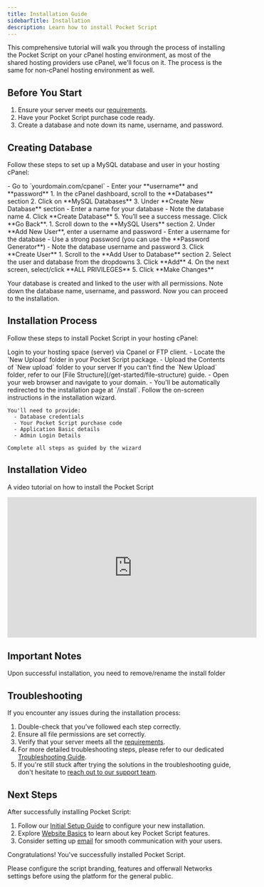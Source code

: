 ```yaml
---
title: Installation Guide
sidebarTitle: Installation
description: Learn how to install Pocket Script
---
```


This comprehensive tutorial will walk you through the process of installing the Pocket Script on your cPanel hosting environment, as most of the shared hosting providers use cPanel, we'll focus on it. The process is the same for non-cPanel hosting environment as well.

## Before You Start

1. Ensure your server meets our [requirements](/get-started/server-requirements).
2. Have your Pocket Script purchase code ready.
3. Create a database and note down its name, username, and password.

## Creating Database

Follow these steps to set up a MySQL database and user in your hosting cPanel:

<Steps>
  <Step title="Log in to cPanel">
    - Go to `yourdomain.com/cpanel`
    - Enter your **username** and **password**
  </Step>
  <Step title="Create a Database">
    1. In the cPanel dashboard, scroll to the **Databases** section
    2. Click on **MySQL Databases**
    3. Under **Create New Database** section
      - Enter a name for your database
      - Note the database name
    4. Click **Create Database**
    5. You’ll see a success message. Click **Go Back**.
  </Step>

  <Step title="Create a Database User">
    1. Scroll down to the **MySQL Users** section
    2. Under **Add New User**, enter a username and password
      - Enter a username for the database
      - Use a strong password (you can use the **Password Generator**)
      - Note the database username and password
    3. Click **Create User**
  </Step>

  <Step title="Add User to Database">
    1. Scroll to the **Add User to Database** section
    2. Select the user and database from the dropdowns
    3. Click **Add**
    4. On the next screen, select/click **ALL PRIVILEGES**
    5. Click **Make Changes**
  </Step>
</Steps>

Your database is created and linked to the user with all permissions. Note down the database name, username, and password. Now you can proceed to the installation.

## Installation Process

Follow these steps to install Pocket Script in your hosting cPanel:

<Steps>
  <Step title="Upload the Archive">
    Login to your hosting space (server) via Cpanel or FTP client.
  </Step>

  <Step title="Upload the Files">
    - Locate the `New Upload` folder in your Pocket Script package.
    - Upload the Contents of `New upload` folder to your server
    <Note>If you can't find the `New Upload` folder, refer to our [File Structure](/get-started/file-structure) guide.</Note>
  </Step>

  <Step title="Begin the Installation">
    - Open your web browser and navigate to your domain.
    - You'll be automatically redirected to the installation page at `/install`.
  </Step>

  <Step title="Complete the Setup">
    Follow the on-screen instructions in the installation wizard.

    You'll need to provide:
      - Database credentials
      - Your Pocket Script purchase code
      - Application Basic details
      - Admin Login Details

    Complete all steps as guided by the wizard
  </Step>
</Steps>

## Installation Video
A video tutorial on how to install the Pocket Script

<iframe
  width="560"
  height="315"
  src="https://www.youtube.com/embed/TyRh1bhDjlI"
  title="Installing - Pocket GPT Script"
  frameborder="0"
  allow="accelerometer; autoplay; clipboard-write; encrypted-media; gyroscope; picture-in-picture"
  allowfullscreen></iframe>

## Important Notes

<Warning>Upon successful installation, you need to remove/rename the install folder</Warning>

## Troubleshooting

If you encounter any issues during the installation process:

1. Double-check that you've followed each step correctly.
2. Ensure all file permissions are set correctly.
3. Verify that your server meets all the [requirements](/get-started/server-requirements).
4. For more detailed troubleshooting steps, please refer to our dedicated [Troubleshooting Guide](/get-started/troubleshooting).
5. If you're still stuck after trying the solutions in the troubleshooting guide, don't hesitate to [reach out to our support team](https://droidoxy.com/support/).

## Next Steps

After successfully installing Pocket Script:

1. Follow our [Initial Setup Guide](/get-started/initial-setup) to configure your new installation.
2. Explore [Website Basics](/web/essentials) to learn about key Pocket Script features.
3. Consider setting up [email](/web/mailer) for smooth communication with your users.

Congratulations! You've successfully installed Pocket Script. 

Please configure the script branding, features and offerwall Networks settings before using the platform for the general public.

